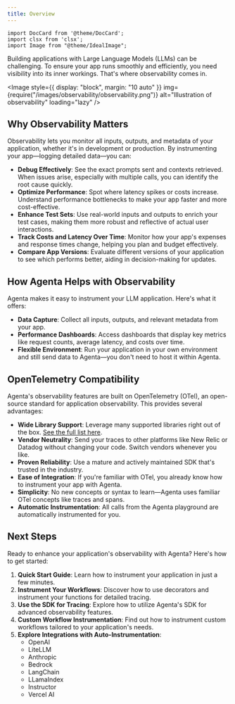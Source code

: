 ```yaml
---
title: Overview
---
```


```mdx-code-block
import DocCard from '@theme/DocCard';
import clsx from 'clsx';
import Image from "@theme/IdealImage";

```

Building applications with Large Language Models (LLMs) can be challenging. To ensure your app runs smoothly and efficiently, you need visibility into its inner workings. That's where observability comes in.

<Image
  style={{ display: "block", margin: "10 auto" }}
  img={require("/images/observability/observability.png")}
  alt="Illustration of observability"
  loading="lazy"
/>

## Why Observability Matters

Observability lets you monitor all inputs, outputs, and metadata of your application, whether it's in development or production. By instrumenting your app—logging detailed data—you can:

- **Debug Effectively**: See the exact prompts sent and contexts retrieved. When issues arise, especially with multiple calls, you can identify the root cause quickly.
- **Optimize Performance**: Spot where latency spikes or costs increase. Understand performance bottlenecks to make your app faster and more cost-effective.
- **Enhance Test Sets**: Use real-world inputs and outputs to enrich your test cases, making them more robust and reflective of actual user interactions.
- **Track Costs and Latency Over Time**: Monitor how your app's expenses and response times change, helping you plan and budget effectively.
- **Compare App Versions**: Evaluate different versions of your application to see which performs better, aiding in decision-making for updates.

## How Agenta Helps with Observability

Agenta makes it easy to instrument your LLM application. Here's what it offers:

- **Data Capture**: Collect all inputs, outputs, and relevant metadata from your app.
- **Performance Dashboards**: Access dashboards that display key metrics like request counts, average latency, and costs over time.
- **Flexible Environment**: Run your application in your own environment and still send data to Agenta—you don't need to host it within Agenta.

## OpenTelemetry Compatibility

Agenta's observability features are built on OpenTelemetry (OTel), an open-source standard for application observability. This provides several advantages:

- **Wide Library Support**: Leverage many supported libraries right out of the box. [See the full list here](https://opentelemetry.io/docs/instrumentation/supported-libraries/).
- **Vendor Neutrality**: Send your traces to other platforms like New Relic or Datadog without changing your code. Switch vendors whenever you like.
- **Proven Reliability**: Use a mature and actively maintained SDK that's trusted in the industry.
- **Ease of Integration**: If you're familiar with OTel, you already know how to instrument your app with Agenta.
- **Simplicity**: No new concepts or syntax to learn—Agenta uses familiar OTel concepts like traces and spans.
- **Automatic Instrumentation**: All calls from the Agenta playground are automatically instrumented for you.

## Next Steps

Ready to enhance your application's observability with Agenta? Here's how to get started:

1. **Quick Start Guide**: Learn how to instrument your application in just a few minutes.
2. **Instrument Your Workflows**: Discover how to use decorators and instrument your functions for detailed tracing.
3. **Use the SDK for Tracing**: Explore how to utilize Agenta's SDK for advanced observability features.
4. **Custom Workflow Instrumentation**: Find out how to instrument custom workflows tailored to your application's needs.
5. **Explore Integrations with Auto-Instrumentation**:
   - OpenAI
   - LiteLLM
   - Anthropic
   - Bedrock
   - LangChain
   - LLamaIndex
   - Instructor
   - Vercel AI
